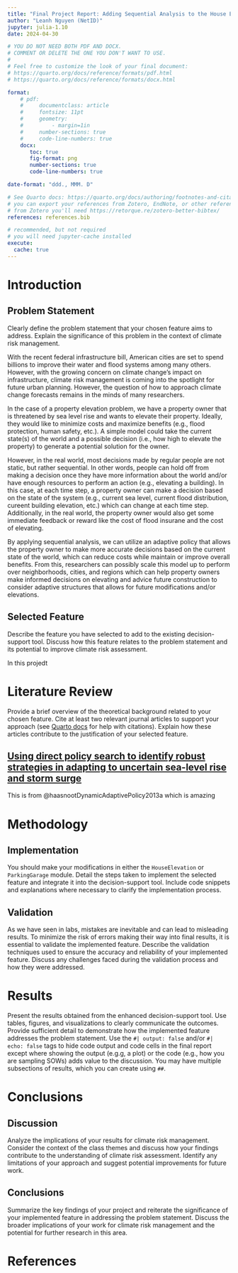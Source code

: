 ```yaml
---
title: "Final Project Report: Adding Sequential Analysis to the House Elevation Problem"
author: "Leanh Nguyen (NetID)"
jupyter: julia-1.10
date: 2024-04-30

# YOU DO NOT NEED BOTH PDF AND DOCX.
# COMMENT OR DELETE THE ONE YOU DON'T WANT TO USE.
#
# Feel free to customize the look of your final document:
# https://quarto.org/docs/reference/formats/pdf.html
# https://quarto.org/docs/reference/formats/docx.html

format: 
    # pdf:
    #     documentclass: article
    #     fontsize: 11pt
    #     geometry:
    #         - margin=1in  
    #     number-sections: true
    #     code-line-numbers: true
    docx: 
       toc: true
       fig-format: png
       number-sections: true
       code-line-numbers: true

date-format: "ddd., MMM. D"

# See Quarto docs: https://quarto.org/docs/authoring/footnotes-and-citations.html
# you can export your references from Zotero, EndNote, or other reference managers
# from Zotero you'll need https://retorque.re/zotero-better-bibtex/
references: references.bib

# recommended, but not required
# you will need jupyter-cache installed
execute: 
  cache: true
---
```


# Introduction

## Problem Statement

Clearly define the problem statement that your chosen feature aims to address.
Explain the significance of this problem in the context of climate risk management.

With the recent federal infrastructure bill, American cities are set to spend billions to improve their water and flood systems among many others. However, with the growing concern on climate change's impact on infrastructure, climate risk management is coming into the spotlight for future urban planning. However, the question of how to approach climate change forecasts remains in the minds of many researchers. 

In the case of a property elevation problem, we have a property owner that is threatened by sea level rise and wants to elevate their property. Ideally, they would like to minimize costs and maximize benefits (e.g., flood protection, human safety, etc.). A simple model could take the current state(s) of the world and a possible decision (i.e., how high to elevate the property) to generate a potential solution for the owner. 

However, in the real world, most decisions made by regular people are not static, but rather sequential. In other words, people can hold off from making a decision once they have more information about the world and/or have enough resources to perform an action (e.g., elevating a building). In this case, at each time step, a property owner can make a decision based on the state of the system (e.g., current sea level, current flood distribution, cureent building elevation, etc.) which can change at each time step. Additionally, in the real world, the property owner would also get some immediate feedback or reward like the cost of flood insurane and the cost of elevating. 

By applying sequential analysis, we can utilize an adaptive policy that allows the property owner to make more accurate decisions based on the current state of the world, which can reduce costs while maintain or improve overall benefits. From this, researchers can possibly scale this model up to perform over neighborhoods, cities, and regions which can help property owners make informed decisions on elevating and advice future construction to consider adaptive structures that allows for future modifications and/or elevations. 

## Selected Feature

Describe the feature you have selected to add to the existing decision-support tool.
Discuss how this feature relates to the problem statement and its potential to improve climate risk assessment.

In this projedt 

# Literature Review

Provide a brief overview of the theoretical background related to your chosen feature.
Cite at least two relevant journal articles to support your approach (see [Quarto docs](https://quarto.org/docs/authoring/footnotes-and-citations.html) for help with citations).
Explain how these articles contribute to the justification of your selected feature.

## [Using direct policy search to identify robust strategies in adapting to uncertain sea-level rise and storm surge](https://doi.org/10.1016/j.envsoft.2018.05.006)

This is from @haasnootDynamicAdaptivePolicy2013a which is amazing



# Methodology

## Implementation

You should make your modifications in either the `HouseElevation` or `ParkingGarage` module.
Detail the steps taken to implement the selected feature and integrate it into the decision-support tool.
Include code snippets and explanations where necessary to clarify the implementation process.

## Validation

As we have seen in labs, mistakes are inevitable and can lead to misleading results.
To minimize the risk of errors making their way into final results, it is essential to validate the implemented feature.
Describe the validation techniques used to ensure the accuracy and reliability of your implemented feature.
Discuss any challenges faced during the validation process and how they were addressed.

# Results

Present the results obtained from the enhanced decision-support tool.
Use tables, figures, and visualizations to clearly communicate the outcomes.
Provide sufficient detail to demonstrate how the implemented feature addresses the problem statement.
Use the `#| output: false` and/or `#| echo: false` tags to hide code output and code cells in the final report except where showing the output (e.g.g, a plot) or the code (e.g., how you are sampling SOWs) adds value to the discussion.
You may have multiple subsections of results, which you can create using `##`.

# Conclusions

## Discussion

Analyze the implications of your results for climate risk management.
Consider the context of the class themes and discuss how your findings contribute to the understanding of climate risk assessment.
Identify any limitations of your approach and suggest potential improvements for future work.

## Conclusions

Summarize the key findings of your project and reiterate the significance of your implemented feature in addressing the problem statement.
Discuss the broader implications of your work for climate risk management and the potential for further research in this area.



# References

:::{#refs}
:::
